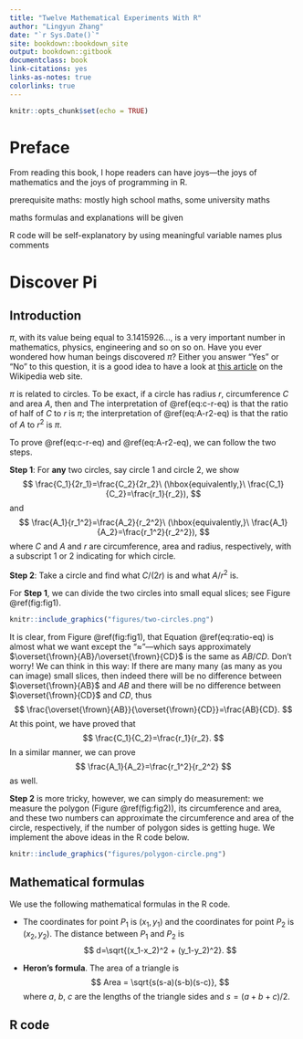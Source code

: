 ```yaml
--- 
title: "Twelve Mathematical Experiments With R"
author: "Lingyun Zhang"
date: "`r Sys.Date()`"
site: bookdown::bookdown_site
output: bookdown::gitbook
documentclass: book
link-citations: yes
links-as-notes: true
colorlinks: true
---
```


```r
knitr::opts_chunk$set(echo = TRUE)
```


# Preface {-}

From reading this book, I hope readers can have joys---the joys of mathematics and the joys of programming in R.

prerequisite maths: mostly high school maths, some university maths

maths formulas and explanations will be given

R code will be self-explanatory by using meaningful variable names plus comments

# Discover Pi

## Introduction

$\pi$, with its value being equal to $3.1415926...$, is a very important number in mathematics, physics, engineering and so on so on. Have you ever wondered how human beings discovered $\pi$? Either you answer "Yes" or "No" to this question, it is a good idea to have a look at [this article](https://en.wikipedia.org/wiki/Pi) on the Wikipedia web site.

$\pi$ is related to circles. To be exact, if a circle has radius $r$, circumference $C$ and area $A$, then
\begin{equation}
\frac{C}{2r} = \pi, (\#eq:c-r-eq)
\end{equation}
and
\begin{equation}
\frac{A}{r^2}=\pi. (\#eq:A-r2-eq)
\end{equation}
The interpretation of \@ref(eq:c-r-eq) is that the ratio of half of $C$ to $r$ is $\pi$; the interpretation of \@ref(eq:A-r2-eq) is that the ratio of $A$ to $r^2$ is $\pi$.

To prove \@ref(eq:c-r-eq) and \@ref(eq:A-r2-eq), we can follow the two steps.

**Step 1**: For **any** two circles, say circle 1 and circle 2, we show
    $$
    \frac{C_1}{2r_1}=\frac{C_2}{2r_2}\ (\hbox{equivalently,}\ \frac{C_1}{C_2}=\frac{r_1}{r_2}),
    $$
    and
    $$
    \frac{A_1}{r_1^2}=\frac{A_2}{r_2^2}\ (\hbox{equivalently,}\ \frac{A_1}{A_2}=\frac{r_1^2}{r_2^2}),
    $$
    where $C$ and $A$ and $r$ are circumference, area and radius, respectively, with a subscript 1 or 2 indicating for which circle.
    
**Step 2**: Take a circle and find what $C/(2r)$ is and what $A/r^2$ is.

For **Step 1**, we can divide the two circles into small equal slices; see Figure \@ref(fig:fig1).
```r
knitr::include_graphics("figures/two-circles.png")
```
It is clear, from Figure \@ref(fig:fig1), that
\begin{equation}
\frac{C_1}{C_2}=\frac{\overset{\frown}{AB}}{\overset{\frown}{CD}}\approx \frac{AB}{CD}=\frac{r_1}{r_2}. (\#eq:ratio-eq)
\end{equation}
Equation \@ref(eq:ratio-eq) is almost what we want except the "$\approx$"---which says approximately $\overset{\frown}{AB}/\overset{\frown}{CD}$ is the same as $AB/CD$. Don't worry! We can think in this way: If there are many many (as many as you can image) small slices, then indeed there will be no difference between $\overset{\frown}{AB}$ and $AB$ and there will be no difference between $\overset{\frown}{CD}$ and $CD$, thus
$$
\frac{\overset{\frown}{AB}}{\overset{\frown}{CD}}=\frac{AB}{CD}.
$$
At this point, we have proved that
$$
\frac{C_1}{C_2}=\frac{r_1}{r_2}.
$$
In a similar manner, we can prove
$$
\frac{A_1}{A_2}=\frac{r_1^2}{r_2^2}
$$
as well.

**Step 2** is more tricky, however, we  can simply do measurement: we measure the polygon (Figure \@ref(fig:fig2)), its circumference and area, and these two numbers can approximate the circumference and area of the circle, respectively, if the number of polygon sides is getting huge. We implement the above ideas in the R code below. 
```r
knitr::include_graphics("figures/polygon-circle.png")
```


## Mathematical formulas 

We use the following mathematical formulas in the R code.

- The coordinates for point $P_1$ is $(x_1, y_1)$ and the coordinates for point $P_2$ is $(x_2, y_2)$. The distance between $P_1$ and $P_2$ is
$$
d=\sqrt{(x_1-x_2)^2 + (y_1-y_2)^2}.
$$

- **Heron's formula**. The area of a triangle is
$$
Area = \sqrt{s(s-a)(s-b)(s-c)},
$$
where $a,\ b,\ c$ are the lengths of the triangle sides and $s=(a+b+c)/2.$

## R code

```r
```


